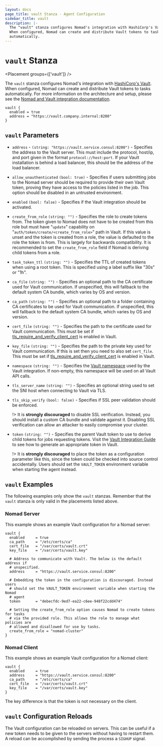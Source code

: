 ```yaml
---
layout: docs
page_title: vault Stanza - Agent Configuration
sidebar_title: vault
description: |-
  The "vault" stanza configures Nomad's integration with HashiCorp's Vault.
  When configured, Nomad can create and distribute Vault tokens to tasks
  automatically.
---
```


# `vault` Stanza

<Placement groups={['vault']} />

The `vault` stanza configures Nomad's integration with [HashiCorp's
Vault][vault]. When configured, Nomad can create and distribute Vault tokens to
tasks automatically. For more information on the architecture and setup, please
see the [Nomad and Vault integration documentation][nomad-vault].

```hcl
vault {
  enabled = true
  address = "https://vault.company.internal:8200"
}
```

## `vault` Parameters

- `address` - `(string: "https://vault.service.consul:8200")` - Specifies the
  address to the Vault server. This must include the protocol, host/ip, and port
  given in the format `protocol://host:port`. If your Vault installation is
  behind a load balancer, this should be the address of the load balancer.

- `allow_unauthenticated` `(bool: true)` - Specifies if users submitting jobs to
  the Nomad server should be required to provide their own Vault token, proving
  they have access to the policies listed in the job. This option should be
  disabled in an untrusted environment.

- `enabled` `(bool: false)` - Specifies if the Vault integration should be
  activated.

- `create_from_role` `(string: "")` - Specifies the role to create tokens from.
  The token given to Nomad does not have to be created from this role but must
  have "`update`" capability on "`auth/token/create/<create_from_role>`" path in
  Vault. If this value is unset and the token is created from a role, the value
  is defaulted to the role the token is from. This is largely for backwards
  compatibility. It is recommended to set the `create_from_role` field if Nomad
  is deriving child tokens from a role.

- `task_token_ttl` `(string: "")` - Specifies the TTL of created tokens when
  using a root token. This is specified using a label suffix like "30s" or "1h".

- `ca_file` `(string: "")` - Specifies an optional path to the CA
  certificate used for Vault communication. If unspecified, this will fallback
  to the default system CA bundle, which varies by OS and version.

- `ca_path` `(string: "")` - Specifies an optional path to a folder
  containing CA certificates to be used for Vault communication. If unspecified,
  this will fallback to the default system CA bundle, which varies by OS and
  version.

- `cert_file` `(string: "")` - Specifies the path to the certificate used for
  Vault communication. This must be set if
  [tls_require_and_verify_client_cert](https://www.vaultproject.io/docs/configuration/listener/tcp#tls_require_and_verify_client_cert)
  is enabled in Vault.

- `key_file` `(string: "")` - Specifies the path to the private key used for
  Vault communication. If this is set then you need to also set
  `cert_file`. This must be set if
  [tls_require_and_verify_client_cert](https://www.vaultproject.io/docs/configuration/listener/tcp#tls_require_and_verify_client_cert)
  is enabled in Vault.

- `namespace` `(string: "")` - Specifies the [Vault namespace](https://www.vaultproject.io/docs/enterprise/namespaces)
  used by the Vault integration. If non-empty, this namespace will be used on
  all Vault API calls.

- `tls_server_name` `(string: "")` - Specifies an optional string used to set
  the SNI host when connecting to Vault via TLS.

- `tls_skip_verify` `(bool: false)` - Specifies if SSL peer validation should be
  enforced.

  !> It is **strongly discouraged** to disable SSL verification. Instead, you
  should install a custom CA bundle and validate against it. Disabling SSL
  verification can allow an attacker to easily compromise your cluster.

- `token` `(string: "")` - Specifies the parent Vault token to use to derive child tokens for jobs
  requesting tokens.
  Visit the [Vault Integration Guide](/docs/vault-integration)
  to see how to generate an appropriate token in Vault.

  !> It is **strongly discouraged** to place the token as a configuration
  parameter like this, since the token could be checked into source control
  accidentally. Users should set the `VAULT_TOKEN` environment variable when
  starting the agent instead.

## `vault` Examples

The following examples only show the `vault` stanzas. Remember that the
`vault` stanza is only valid in the placements listed above.

### Nomad Server

This example shows an example Vault configuration for a Nomad server:

```hcl
vault {
  enabled     = true
  ca_path     = "/etc/certs/ca"
  cert_file   = "/var/certs/vault.crt"
  key_file    = "/var/certs/vault.key"

  # Address to communicate with Vault. The below is the default address if
  # unspecified.
  address     = "https://vault.service.consul:8200"

  # Embedding the token in the configuration is discouraged. Instead users
  # should set the VAULT_TOKEN environment variable when starting the Nomad
  # agent
  token       = "debecfdc-9ed7-ea22-c6ee-948f22cdd474"

  # Setting the create_from_role option causes Nomad to create tokens for tasks
  # via the provided role. This allows the role to manage what policies are
  # allowed and disallowed for use by tasks.
  create_from_role = "nomad-cluster"
}
```

### Nomad Client

This example shows an example Vault configuration for a Nomad client:

```hcl
vault {
  enabled     = true
  address     = "https://vault.service.consul:8200"
  ca_path     = "/etc/certs/ca"
  cert_file   = "/var/certs/vault.crt"
  key_file    = "/var/certs/vault.key"
}
```

The key difference is that the token is not necessary on the client.

## `vault` Configuration Reloads

The Vault configuration can be reloaded on servers. This can be useful if a new
token needs to be given to the servers without having to restart them. A reload
can be accomplished by sending the process a `SIGHUP` signal.

[vault]: https://www.vaultproject.io/ 'Vault by HashiCorp'
[nomad-vault]: /docs/vault-integration 'Nomad Vault Integration'
